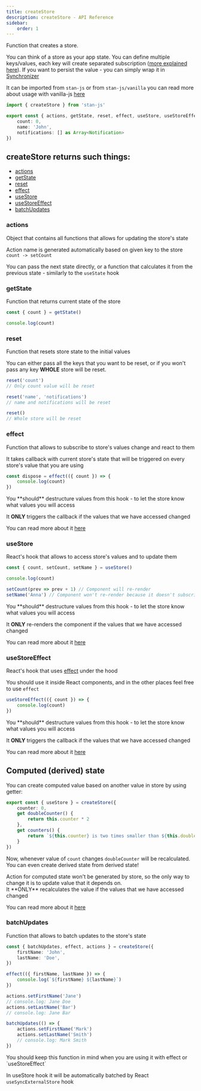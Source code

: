 ```yaml
---
title: createStore
description: createStore - API Reference
sidebar:
    order: 1
---
```


Function that creates a store.

You can think of a store as your app state. You can define multiple keys/values, each key will create separated subscription ([more explained here](#usestore)). If you want to persist the value - you can simply wrap it in [Synchronizer](../synchronizer)

It can be imported from `stan-js` or from `stan-js/vanilla` you can read more about usage with vanilla-js [here](../vanilla)

```ts
import { createStore } from 'stan-js'

export const { actions, getState, reset, effect, useStore, useStoreEffect } = createStore({
    count: 0,
    name: 'John',
    notifications: [] as Array<Notification>
})
```

## createStore returns such things:
- [actions](#actions)
- [getState](#getstate)
- [reset](#reset)
- [effect](#effect)
- [useStore](#usestore)
- [useStoreEffect](#usestoreeffect)
- [batchUpdates](#batchupdates)

### actions

Object that contains all functions that allows for updating the store's state

Action name is generated automatically based on given key to the store ``count -> setCount``

You can pass the next state directly, or a function that calculates it from the previous state - similarly to the ``useState`` hook

### getState

Function that returns current state of the store

```typescript
const { count } = getState()

console.log(count)
```

### reset

Function that resets store state to the initial values

You can either pass all the keys that you want to be reset, or if you won't pass any key **WHOLE** store will be reset.

```typescript
reset('count')
// Only count value will be reset

reset('name', 'notifications')
// name and notifications will be reset

reset()
// Whole store will be reset
```

### effect

Function that allows to subscribe to store's values change and react to them

It takes callback with current store's state that will be triggered on every store's value that you are using

```typescript
const dispose = effect(({ count }) => {
    console.log(count)
})
```

<Aside type="caution">
You **should** destructure values from this hook - to let the store know what values you will access

It **ONLY** triggers the callback if the values that we have accessed changed

You can read more about it [here](../../reference/destructure)
</Aside>

### useStore

React's hook that allows to access store's values and to update them

```typescript
const { count, setCount, setName } = useStore()

console.log(count)

setCount(prev => prev + 1) // Component will re-render
setName('Anna') // Component won't re-render because it doesn't subscribe to name
```

<Aside type="caution">
You **should** destructure values from this hook - to let the store know what values you will access

It **ONLY** re-renders the component if the values that we have accessed changed

You can read more about it [here](../../reference/destructure)
</Aside>

### useStoreEffect

React's hook that uses [effect](#effect) under the hood

You should use it inside React components, and in the other places feel free to use ``effect``

```typescript
useStoreEffect(({ count }) => {
    console.log(count)
})
```

<Aside type="caution">
You **should** destructure values from this hook - to let the store know what values you will access

It **ONLY** triggers the callback if the values that we have accessed changed

You can read more about it [here](../../reference/destructure)
</Aside>

## Computed (derived) state

You can create computed value based on another value in store by using getter:

```typescript
export const { useStore } = createStore({
    counter: 0,
    get doubleCounter() {
        return this.counter * 2
    },
    get counters() { 
        return `${this.counter} is two times smaller than ${this.doubleCounter}`
    }
})
```

Now, whenever value of `count` changes `doubleCounter` will be recalculated. You can even create derived state from derived state!

<Aside type="note">
Action for computed state won't be generated by store, so the only way to change it is to update value that it depends on.
</Aside>

<Aside type="caution">
It **ONLY** recalculates the value if the values that we have accessed changed

You can read more about it [here](../../reference/destructure)
</Aside>

### batchUpdates

Function that allows to batch updates to the store's state

```typescript
const { batchUpdates, effect, actions } = createStore({
    firstName: 'John',
    lastName: 'Doe',
})

effect(({ firstName, lastName }) => {
    console.log(`${firstName} ${lastName}`)
})

actions.setFirstName('Jane')
// console.log: Jane Doe
actions.setLastName('Bar')
// console.log: Jane Bar

batchUpdates(() => {
    actions.setFirstName('Mark')
    actions.setLastName('Smith')
    // console.log: Mark Smith
})
```

<Aside type="note">
You should keep this function in mind when you are using it with effect or `useStoreEffect`

In useStore hook it will be automatically batched by React `useSyncExternalStore` hook
</Aside>
